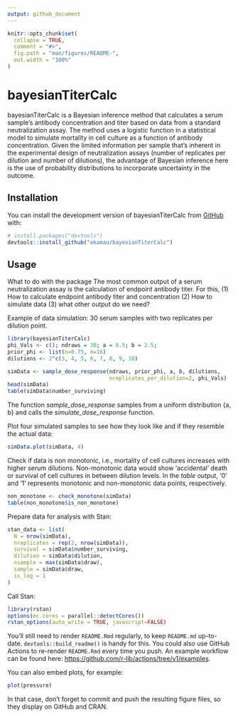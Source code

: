 ```yaml
---
output: github_document
---
```


<!-- README.md is generated from README.Rmd. Please edit that file -->

```r
knitr::opts_chunk$set(
  collapse = TRUE,
  comment = "#>",
  fig.path = "man/figures/README-",
  out.width = "100%"
)
```

# bayesianTiterCalc

<!-- badges: start -->
<!-- badges: end -->

bayesianTiterCalc is a Bayesian inference method that calculates a serum sample's antibody concentration and titer based on data from a standard neutralization assay. The method uses a logistic function in a statistical model to simulate mortality in cell culture as a function of antibody concentration. Given the limited information per sample that's inherent in the experimental design of neutralization assays (number of replicates per dilution and number of dilutions), the advantage of Bayesian inference here is the use of probability distributions to incorporate uncertainty in the outcome. 


## Installation

You can install the development version of bayesianTiterCalc from [GitHub](https://github.com/) with:

``` r
# install.packages("devtools")
devtools::install_github("ekamau/bayesianTiterCalc")
```

## Usage

What to do with the package
The most common output of a serum neutralization assay is the calculation of endpoint antibody titer. For this, 
(1) How to calculate endpoint antibody titer and concentration
(2) How to simulate data
(3) what other output do we need?

Example of data simulation: 30 serum samples with two replicates per dilution point.

```r
library(bayesianTiterCalc)
phi_Vals <- c(); ndraws = 30; a = 8.5; b = 2.5; 
prior_phi <- list(n=0.75, m=16)
dilutions <- 2^c(3, 4, 5, 6, 7, 8, 9, 10)

simData <- sample_dose_response(ndraws, prior_phi, a, b, dilutions, 
                                nreplicates_per_dilution=2, phi_Vals)
head(simData)
table(simData$number_surviving)

```

The function *sample_dose_response* samples from a uniform distribution \{a, b\} and calls the *simulate_dose_response* function.

Plot four simulated samples to see how they look like and if they resemble the actual data:

```r
simData.plot(simData, 4)

```

Check if data is non monotonic, i.e., mortality of cell cultures increases with higher serum dilutions. Non-monotonic data would show 'accidental' death or survival of cell cultures in between dilution levels. In the *table* output, '0' and '1' represents monotonic and non-monotonic data points, respectively.

```r
non_monotone <- check_monotone(simData)
table(non_monotone$is_non_monotone)
```

Prepare data for analysis with Stan:

``` r
stan_data <- list(
  N = nrow(simData),
  nreplicates = rep(2, nrow(simData)),
  survival = simData$number_surviving,
  dilution = simData$dilution,
  nsample = max(simData$draw),
  sample = simData$draw,
  is_log = 1
)

```

Call Stan:

``` r
library(rstan)
options(mc.cores = parallel::detectCores())
rstan_options(auto_write = TRUE, javascript=FALSE)

```

You'll still need to render `README.Rmd` regularly, to keep `README.md` up-to-date. `devtools::build_readme()` is handy for this. You could also use GitHub Actions to re-render `README.Rmd` every time you push. An example workflow can be found here: <https://github.com/r-lib/actions/tree/v1/examples>.

You can also embed plots, for example:

```r
plot(pressure)
```

In that case, don't forget to commit and push the resulting figure files, so they display on GitHub and CRAN.
